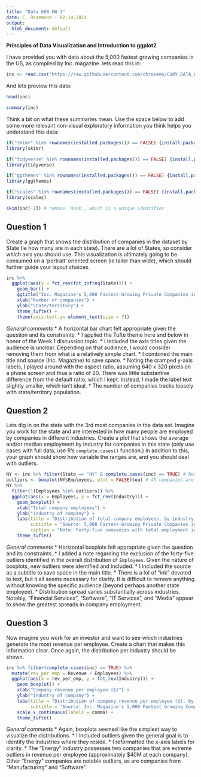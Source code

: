 ```yaml
---
title: "Data 608 HW 1"
date: C. Rosemond - 02.14.2021
output:
  html_document: default
---
```


**Principles of Data Visualization and Introduction to ggplot2**

I have provided you with data about the 5,000 fastest growing companies in the US, as compiled by Inc. magazine. lets read this in:

```r
inc <- read.csv("https://raw.githubusercontent.com/chrosemo/CUNY_DATA_608/master/module1/Data/inc5000_data.csv", header= TRUE)
```

And lets preview this data:

```r
head(inc)
```
```r
summary(inc)
```

Think a bit on what these summaries mean. Use the space below to add some more relevant non-visual exploratory information you think helps you understand this data:

```r
if("skimr" %in% rownames(installed.packages()) == FALSE) {install.packages("skimr")}
library(skimr)

if("tidyverse" %in% rownames(installed.packages()) == FALSE) {install.packages("tidyverse")}
library(tidyverse)

if("ggthemes" %in% rownames(installed.packages()) == FALSE) {install.packages("ggthemes")}
library(ggthemes)

if("scales" %in% rownames(installed.packages()) == FALSE) {install.packages("scales")}
library(scales)
```

```r
skim(inc[-1]) # remove `Rank`, which is a unique identifier
```

####

## Question 1

Create a graph that shows the distribution of companies in the dataset by State (ie how many are in each state). There are a lot of States, so consider which axis you should use. This visualization is ultimately going to be consumed on a 'portrait' oriented screen (ie taller than wide), which should further guide your layout choices.

```r
inc %>%
  ggplot(aes(y = fct_rev(fct_infreq(State)))) +
    geom_bar() +
    ggtitle("Inc. Magazine's 5,000 Fastest-Growing Private Companies in America, by state/territory") +
    xlab("Number of companies") +
    ylab("State/territory") +
    theme_tufte() +
    theme(axis.text.y= element_text(size = 7))
```

*General comments*
* A horizontal bar chart felt appropriate given the question and its constraints.
* I applied the Tufte theme here and below in honor of the Week 1 discussion topic.
* I included the axis titles given the audience is unclear. Depending on that audience, I would consider removing them from what is a relatively simple chart.
* I combined the main title and source (Inc. Magazine) to save space.
* Noting the cramped y-axis labels, I played around with the aspect ratio, assuming 640 x 320 pixels on a phone screen and thus a ratio of 20. There was little substantive difference from the default ratio, which I kept. Instead, I made the label text slightly smaller, which isn't ideal.
* The number of companies tracks loosely with state/territory population.

####

## Question 2

Lets dig in on the state with the 3rd most companies in the data set. Imagine you work for the state and are interested in how many people are employed by companies in different industries. Create a plot that shows the average and/or median employment by industry for companies in this state (only use cases with full data, use R's `complete.cases()` function.) In addition to this, your graph should show how variable the ranges are, and you should deal with outliers.

```r
NY <- inc %>% filter(State == "NY" & complete.cases(inc) == TRUE) # New York based upon initial visualization
outliers <- boxplot(NY$Employees, plot = FALSE)$out # 45 companies are identifies as outliers of the total data set's distribution of number of employees.
NY %>%
  filter(!(Employees %in% outliers)) %>%
  ggplot(aes(x = Employees, y = fct_rev(Industry))) + 
    geom_boxplot() +
    xlab("Total company employees") +
    ylab("Industry of company") +
    labs(title = "Distribution of total company employees, by industry, in New York",
         subtitle = "Source: 5,000 Fastest-Growing Private Companies in America, Inc. Magazine",
         caption = "Note: Forty-five companies with total employment identified as outliers in the overall distribution are excluded.") +
    theme_tufte()
```

*General comments*
* Horizontal boxplots felt appropriate given the question and its constraints.
* I added a note regarding the exclusion of the forty-five outliers identified in the overall distribution of `Employees`. Given the nature of boxplots, new outliers were identified and included.
* I included the source as a subtitle to save space in the main title.
* There is a lot of "ink" devoted to text, but it all seems necessary for clarity. It is difficult to remove anything without knowing the specific audience (beyond perhaps another state employee).
* Distribution spread varies substantially across industries. Notably, "Financial Services", "Software", "IT Services", and "Media" appear to show the greatest spreads in company employment.

####

## Question 3

Now imagine you work for an investor and want to see which industries generate the most revenue per employee. Create a chart that makes this information clear. Once again, the distribution per industry should be shown.

```r
inc %>% filter(complete.cases(inc) == TRUE) %>%
  mutate(rev_per_emp = Revenue / Employees) %>%
  ggplot(aes(x = rev_per_emp, y = fct_rev(Industry))) + 
    geom_boxplot() +
    xlab("Company revenue per employee ($)") +
    ylab("Industry of company") +
    labs(title = "Distribution of company revenue per employee ($), by industry",
         subtitle = "Source: Inc. Magazine's 5,000 Fastest Growing Companies in the USA") +
    scale_x_continuous(labels = comma) +
    theme_tufte()
```

*General comments*
* Again, boxplots seemed like the simplest way to visualize the distributions.
* I included outliers given the general goal is to identify the industries where they reside.
* I reformatted the x-axis labels for clarity.
* The "Energy" industry possesses two companies that are extreme outliers in revenue per employee (approximately $40M at each company). Other "Energy" companies are notable outliers, as are companies from "Manufacturing" and "Software".

